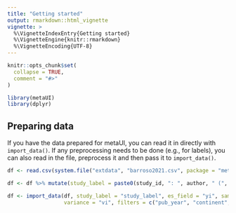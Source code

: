 ```yaml
---
title: "Getting started"
output: rmarkdown::html_vignette
vignette: >
  %\VignetteIndexEntry{Getting started}
  %\VignetteEngine{knitr::rmarkdown}
  %\VignetteEncoding{UTF-8}
---
```


```r
knitr::opts_chunk$set(
  collapse = TRUE,
  comment = "#>"
)
```

```r
library(metaUI)
library(dplyr)
```


## Preparing data

If you have the data prepared for metaUI, you can read it in directly with `import_data()`. If any preprocessing needs to be done (e.g., for labels), you can also read in the file, preprocess it and then pass it to `import_data()`.

```r
df <- read.csv(system.file("extdata", "barroso2021.csv", package = "metaUI"))

df <- df %>% mutate(study_label = paste0(study_id, ": ", author, " (", pub_year, ")"))

df <- import_data(df, study_label = "study_label", es_field = "yi", sample_size = "ni",
                  variance = "vi", filters = c("pub_year", "continent", "teachers"))

```
